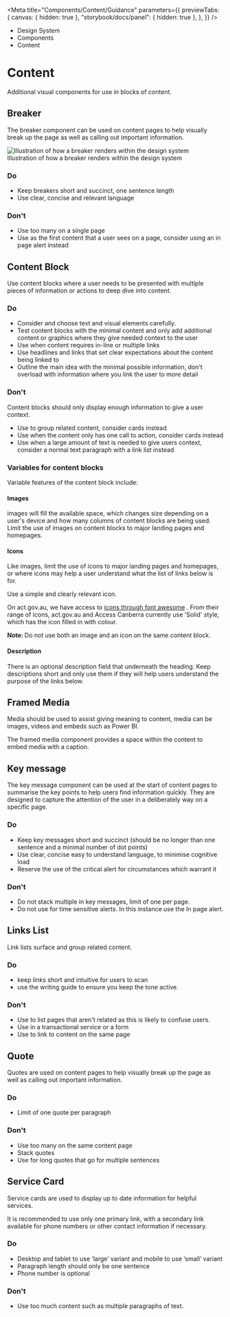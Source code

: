 
<Meta
	title="Components/Content/Guidance"
	parameters={{
		previewTabs: {
			canvas: { hidden: true },
			"storybook/docs/panel": { hidden: true },
		},
	}}
/>

<div className="act-docs-container">
	<Masthead />
	<main className="act-body">
		<div className="act-flex act-flex-light-purple">
			<div className="act-flex__container act-flex__container-padding-trim">
				<div className="act-flex__grid">
					<div className="act-flex__row">
						<div className="act-col__cw-12">
							<div className="act-box">
								<div className="act-breadcrumbs">
									<ul className="act-breadcrumbs__container">
										<li className="act-breadcrumbs__crumb act-h6">
											<LinkTo className="act-breadcrumbs__crumb__link" kind="about-about--page">
												Design System <z className="fa-solid fa-angle-right"></z>
											</LinkTo>
										</li>
										<li className="act-breadcrumbs__crumb act-h6">
											<LinkTo className="act-breadcrumbs__crumb__link" kind="components-overview--page">
												Components <z className="fa-solid fa-angle-right"></z>
											</LinkTo>
										</li>
										<li className="act-breadcrumbs__crumb act-h6">
											<LinkTo className="act-breadcrumbs__crumb__link" kind="components-overview--pageoverview--page">
												Content <z className="fa-solid fa-angle-right"></z>
											</LinkTo>
										</li>
									</ul>
								</div>
								<h1>Content</h1>
								<p>Additional visual components for use in blocks of content.</p>
							</div>
						</div>
					</div>
				</div>
			</div>
		</div>
		<div className="act-flex">
			<div className="act-flex__container">
				<div className="act-flex__grid">
					<div className="act-flex__row">
						<div className="act-col__cw-12">
							<div className="act-box">
								<h2>Breaker</h2>
								<p>The breaker component can be used on content pages to help visually break up the page as well as calling out important information.</p>
								<div className="act-img">
									<img src="/images/breaker_example.png" alt="Illustration of how a breaker renders within the design system" />
									<div className="act-img__description act-p-small">
										<z class="fa-solid fa-circle-info"></z> Illustration of how a breaker renders within the design system
									</div>
								</div>
								<h3>Do</h3>
								<ul>
									<li>Keep breakers short and succinct, one sentence length</li>
									<li>Use clear, concise and relevant language</li>
								</ul>
								<h3>Don't</h3>
								<ul>
									<li>Use too many on a single page</li>
									<li>Use as the first content that a user sees on a page, consider using an in page alert instead</li>
								</ul>
							</div>
						</div>
					</div>
					<div className="act-flex__row">
						<div className="act-col__cw-12">
							<div className="act-box">
								<h2>Content Block</h2>
									<p>Use content blocks where a user needs to be presented with multiple pieces of information or actions to deep dive into content.</p>
									<h3>Do</h3>
        						<ul>
                			<li>Consider and choose text and visual elements carefully.</li>
                			<li>Test content blocks with the minimal content and only add additional content or graphics where they give needed context to the user</li>
                			<li>Use when content requires in-line or multiple links</li>
                			<li>Use headlines and links that set clear expectations about the content being linked to</li>
                			<li>Outline the main idea with the minimal possible information, don't overload with information where you link the user to more detail</li>
            				</ul>
        					<h3>Don't</h3>
        						<p>Content blocks should only display enough information to give a user context.</p>
            				<ul>
                			<li>Use to group related content, consider cards instead</li>
                			<li>Use when the content only has one call to action, consider cards instead</li>
                			<li>Use when a large amount of text is needed to give users context, consider a normal text paragraph with a link list instead</li>
            				</ul>
       	 					<h3>Variables for content blocks</h3>
            				<p>Variable features of the content block include:</p>
            				<h4>Images</h4>
                			<p>
                   	 	images will fill the available space, which changes size depending on a user's device and how many columns of content blocks are being used. Limit the use of images on content blocks to major landing pages and homepages.
                    	</p>
                		<h4>Icons</h4>
                			<p>
											Like images, limit the use of icons to major landing pages and homepages, or where icons may help a user understand what the list of links below is for.
											</p>
                    	<p>Use a simple and clearly relevant icon.</p>
                    	<p>On act.gov.au, we have access to 
											<a href="https://fontawesome.com/" target="_blank">icons through font awesome</a>
											. From their range of icons, act.gov.au and Access Canberra currently use 'Solid' style, which has the icon filled in with colour.</p>
                    	<p>
											<strong>Note: </strong>
											Do not use both an image and an icon on the same content block.
											</p>
                		<h4>Description</h4>
                			<p>There is an optional description field that underneath the heading. Keep descriptions short and only use them if they will help users understand the purpose of the links below.</p>
							</div>
						</div>
					</div>
					<div className="act-flex__row">
						<div className="act-col__cw-12">
							<div className="act-box">
								<h2>Framed Media</h2>
								<p>Media should be used to assist giving meaning to content, media can be images, videos and embeds such as Power BI.</p>
								<p>The framed media component provides a space within the content to embed media with a caption.</p>
							</div>
						</div>
					</div>
					<div className="act-flex__row">
						<div className="act-col__cw-12">
							<div className="act-box">
								<h2>Key message</h2>
								<p>
									The key message component can be used at the start of content pages to summarise the key points to help users find information quickly. They are designed to
									capture the attention of the user in a deliberately way on a specific page.
								</p>
								<h3>Do</h3>
								<ul>
									<li>Keep key messages short and succinct (should be no longer than one sentence and a minimal number of dot points)</li>
									<li>Use clear, concise easy to understand language, to minimise cognitive load</li>
									<li>Reserve the use of the critical alert for circumstances which warrant it</li>
								</ul>
								<h3>Don't</h3>
								<ul>
									<li>Do not stack multiple in key messages, limit of one per page.</li>
									<li>Do not use for time sensitive alerts. In this instance use the In page alert.</li>
								</ul>
							</div>
						</div>
					</div>
					<div className="act-flex__row">
						<div className="act-col__cw-12">
							<div className="act-box">
								<h2>Links List</h2>
								<p>Link lists surface and group related content.</p>
								<h3>Do</h3>
								<ul>
									<li>keep links short and intuitive for users to scan</li>
									<li>use the writing guide to ensure you keep the tone active.</li>
								</ul>
								<h3>Don't</h3>
								<ul>
									<li>Use to list pages that aren't related as this is likely to confuse users.</li>
									<li>Use in a transactional service or a form</li>
									<li>Use to link to content on the same page</li>
								</ul>
							</div>
						</div>
					</div>
					<div className="act-flex__row">
						<div className="act-col__cw-12">
							<div className="act-box">
								<h2>Quote</h2>
								<p>Quotes are used on content pages to help visually break up the page as well as calling out important information.</p>
								<h3>Do</h3>
								<ul>
									<li>Limit of one quote per paragraph</li>
								</ul>
								<h3>Don't</h3>
								<ul>
									<li>Use too many on the same content page</li>
                	<li>Stack quotes</li>
                	<li>Use for long quotes that go for multiple sentences</li>
								</ul>
							</div>
						</div>
					</div>
					<div className="act-flex__row">
						<div className="act-col__cw-12">
							<div className="act-box">
								<h2>Service Card</h2>
								<p>Service cards are used to display up to date information for helpful services.</p>
								<p>It is recommended to use only one primary link, with a secondary link available for phone numbers or other contact information if necessary.</p>
								<h3>Do</h3>
								<ul>
									<li>Desktop and tablet to use ‘large’ variant and mobile to use ‘small’ variant</li>
									<li>Paragraph length should only be one sentence</li>
									<li>Phone number is optional</li>
								</ul>
								<h3>Don't</h3>
								<ul>
									<li>Use too much content such as multiple paragraphs of text.</li>
								</ul>
							</div>
						</div>
					</div>
				</div>
			</div>
		</div>
	</main>
	<footer className="act-footer">
		<AoC />
		<Footer />
	</footer>
</div>
